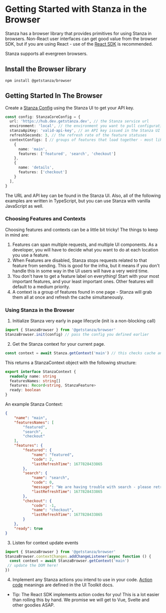 # Getting Started with Stanza in the Browser

Stanza has a browser library that provides primitives for using Stanza in browsers.
Non-React user interfaces can get good value from the browser SDK, but if you are using React - use of the [React SDK](./react) is recommended.

Stanza supports all evergreen browsers.

## Install the Browser library
```shell
npm install @getstanza/browser
```

## Getting Started In The Browser

Create a [Stanza Config](../javascript/stanzaconfig) using the Stanza UI to get your API key.

```ts
const config: StanzaCoreConfig = {
  url: 'https://hub.dev.getstanza.dev', // the Stanza service url
  environment: 'local', // the environment you want to pull configurations for
  stanzaApiKey: 'valid-api-key', // an API key issued in the Stanza UI
  refreshSeconds: 3, // the refresh rate of the feature statuses
  contextConfigs: [ // groups of features that load together - most likely, your app's pages or routes
    {
      name: 'main',
      features: ['featured', 'search', 'checkout']
    },
    {
      name: 'details',
      features: ['checkout']
    }
  ],
}
```

The URL and API key can be found in the Stanza UI. Also, all of the following examples are written in TypeScript, but you can use Stanza with vanilla JavaScript as well.

### Choosing Features and Contexts

Choosing features and contexts can be a little bit tricky! The things to keep in mind are:
1. Features can span multiple requests, and multiple UI components. As a developer, you will have to decide what you want to do at each location you use a feature.
2. When Features are disabled, Stanza stops requests related to that feature from sending. This is good for the infra, but it means if you don't handle this in some way in the UI users will have a very weird time.
3. You don't have to get a feature label on everything! Start with your most important features, and your least important ones. Other features will default to a medium priority.
3. A context is a group of features found in one page - Stanza will grab them all at once and refresh the cache simultaneously.


### Using Stanza in the Browser

1. Initialize Stanza very early in page lifecycle (init is a non-blocking call)

```ts
import { StanzaBrowser } from '@getstanza/browser'
StanzaBrowser.init(config) // pass the config you defined earlier
```

2. Get the Stanza context for your current page.

```ts
const context = await Stanza.getContext('main') // this checks cache and returns cached if fresh, but sends a request to the server otherwise
```
This returns a StanzaContext object with the following structure:
```ts
export interface StanzaContext {
  readonly name: string
  featuresNames: string[]
  features: Record<string, StanzaFeature>
  ready: boolean
}
```


An example Stanza Context:
```json
{
    "name": "main",
    "featuresNames": [
        "featured",
        "search",
        "checkout"
    ],
    "features": {
        "featured": {
            "name": "featured",
            "code": 2,
            "lastRefreshTime": 1677828433865
        },
        "search": {
            "name": "search",
            "code": 0,
            "message": "We are having trouble with search - please retry your request.",
            "lastRefreshTime": 1677828433865
        },
        "checkout": {
            "code": -1,
            "name": "checkout",
            "lastRefreshTime": 1677828433865
        }
    },
    "ready": true
}
```

3. Listen for context update events

```ts
import { StanzaBrowser } from '@getstanza/browser'
StanzaBrowser.contextChanges.addChangeListener(async function () {
  const context = await StanzaBrowser.getContext('main')
 // update the DOM here!
})
```

4. Implement any Stanza actions you intend to use in your code. [Action code](../javascript/actioncodes) meanings are defined in the UI Toolkit docs.

* Tip: The React SDK implements action codes for you! This is a lot easier than rolling this by hand. We promise we will get to Vue, Svelte and other goodies ASAP.
